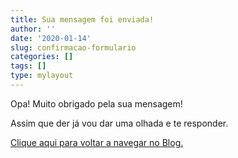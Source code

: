 ```yaml
---
title: Sua mensagem foi enviada!
author: ''
date: '2020-01-14'
slug: confirmacao-formulario
categories: []
tags: []
type: mylayout
---
```


Opa! Muito obrigado pela sua mensagem!

Assim que der já vou dar uma olhada e te responder.

[Clique aqui para voltar a navegar no Blog.](https://luisotavio.pro/)